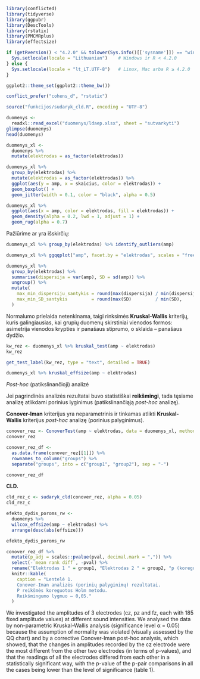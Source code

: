 ```{r setup, warning=FALSE, message=FALSE, results='hide'}

library(conflicted)
library(tidyverse)
library(ggpubr)
library(DescTools)
library(rstatix)
library(PMCMRplus)
library(effectsize)

if (getRversion() < "4.2.0" && tolower(Sys.info()[['sysname']]) == "windows") {
  Sys.setlocale(locale = "Lithuanian")    # Windows ir R < 4.2.0
} else {
  Sys.setlocale(locale = "lt_LT.UTF-8")   # Linux, Mac arba R ≥ 4.2.0
}

ggplot2::theme_set(ggplot2::theme_bw())

conflict_prefer("cohens_d", "rstatix")

source("funkcijos/sudaryk_cld.R", encoding = "UTF-8")

```

```{r}
duomenys <-
  readxl::read_excel("duomenys/ldaep.xlsx", sheet = "sutvarkyti")
glimpse(duomenys)
head(duomenys)
```

```{r}
duomenys_xl <-
  duomenys %>%
  mutate(elektrodas = as_factor(elektrodas))
```

```{r}
duomenys_xl %>%
  group_by(elektrodas) %>%
  mutate(elektrodas = as_factor(elektrodas)) %>%
  ggplot(aes(y = amp, x = skaicius, color = elektrodas)) +
  geom_boxplot() +
  geom_jitter(width = 0.1, color = "black", alpha = 0.5)
```

```{r}
duomenys_xl %>%
  ggplot(aes(x = amp, color = elektrodas, fill = elektrodas)) +
  geom_density(alpha = 0.2, lwd = 1, adjust = 1) +
  geom_rug(alpha = 0.7)
```

Pažiūrime ar yra išskirčių:

```{r}
duomenys_xl %>% group_by(elektrodas) %>% identify_outliers(amp)
```

```{r}
duomenys_xl %>% ggqqplot("amp", facet.by = "elektrodas", scales = "free")
```


```{r}
duomenys_xl %>%
  group_by(elektrodas) %>%
  summarise(dispersija = var(amp), SD = sd(amp)) %>%
  ungroup() %>%
  mutate(
    max_min_dispersiju_santykis = round(max(dispersija) / min(dispersija), 1),
    max_min_SD_santykis         = round(max(SD)         / min(SD),         1)
  )
```

Normalumo prielaida netenkinama, taigi rinksimės **Kruskal-Wallis** kriterijų,
kuris galingiausias, kai grupių duomenų skirstiniai vienodos formos:
asimetrija vienodos krypties ir panašaus stiprumo, o sklaida – panašaus
dydžio.

```{r}
kw_rez <- duomenys_xl %>% kruskal_test(amp ~ elektrodas)
kw_rez
```

```{r}
get_test_label(kw_rez, type = "text", detailed = TRUE)
```

```{r}
duomenys_xl %>% kruskal_effsize(amp ~ elektrodas)
```

*Post-hoc* (patikslinančioji) analizė

Jei pagrindinės analizės rezultatai buvo statistiškai **reikšmingi**, tada tęsiame analizę atlikdami porinius lyginimus (patikslinančiąją *post-hoc* analizę).

**Conover-Iman** kriterijus yra neparametrinis ir tinkamas atlikti **Kruskal-Wallis** kriterijus *post-hoc* analizę (porinius palyginimus).

```{r}
conover_rez <- ConoverTest(amp ~ elektrodas, data = duomenys_xl, method = "holm")
conover_rez
```

```{r}
conover_rez_df <-
  as.data.frame(conover_rez[[1]]) %>%
  rownames_to_column("groups") %>%
  separate("groups", into = c("group1", "group2"), sep = "-")

conover_rez_df
```

**CLD.**

```{r}
cld_rez_c <- sudaryk_cld(conover_rez, alpha = 0.05)
cld_rez_c
```

```{r}
efekto_dydis_poroms_rw <-
  duomenys %>%
  wilcox_effsize(amp ~ elektrodas) %>%
  arrange(desc(abs(effsize)))

efekto_dydis_poroms_rw
```


```{r}
conover_rez_df %>%
  mutate(p_adj = scales::pvalue(pval, decimal.mark = ",")) %>%
  select(-`mean rank diff`, -pval) %>%
  rename("Elektrodas 1 " = group1, "Elektrodas 2 " = group2, "p (koreguotoji)" = p_adj) %>%
  knitr::kable(
    caption = "Lentelė 1.
    Conover-Iman analizės (porinių palyginimų) rezultatai.
    P reikšmės koreguotos Holm metodu.
    Reikšmingumo lygmuo – 0,05."
  )
```

We investigated the amplitudes of 3 electrodes (cz, pz and fz, each with 185
fixed amplitude values) at different sound intensities. We analysed the data
by non-parametric Kruskal-Wallis analysis (significance level α = 0.05) because
the assumption of normality was violated (visually assessed by the QQ chart)
and by a corrective Conover-Iman post-hoc analysis, which showed, that the
changes in amplitudes recorded by the cz electrode were the most different from
the other two electrodes (in terms of p-values), and that the readings of all
the electrodes differed from each other in a statistically significant way,
with the p-value of the p-pair comparisons in all the cases being lower than
the level of significance (table 1).
